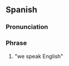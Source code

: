 ==Spanish==
{{phrasebook|es|Communication}}

===Pronunciation===
{{es-pr}}

===Phrase===
{{head|es|phrase}}

# "we speak English"